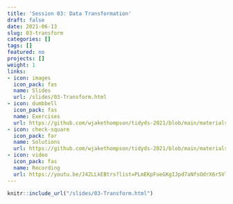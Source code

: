 ```yaml
---
title: 'Session 03: Data Transformation'
draft: false
date: 2021-06-13
slug: 03-transform
categories: []
tags: []
featured: no
projects: []
weight: 1
links:
- icon: images
  icon_pack: fas
  name: Slides
  url: /slides/03-Transform.html
- icon: dumbbell
  icon_pack: fas
  name: Exercises
  url: https://github.com/wjakethompson/tidyds-2021/blob/main/materials/exercises/03-transform.Rmd
- icon: check-square
  icon_pack: far
  name: Solutions
  url: https://github.com/wjakethompson/tidyds-2021/blob/main/materials/solutions/03-transform-solutions.Rmd
- icon: video
  icon_pack: fas
  name: Recording
  url: https://youtu.be/J42LLkEBtrs?list=PLmEKpFueGKgIJpd7aNfsOdrX6r5VlsVpn&t=10948
---
```


```r
knitr::include_url("/slides/03-Transform.html")
```
